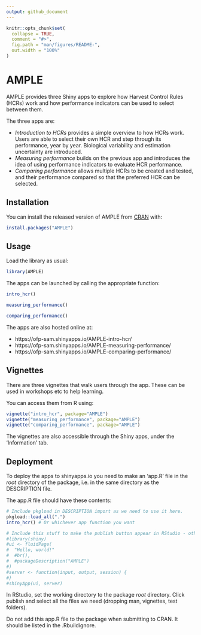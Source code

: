 ```yaml
---
output: github_document
---
```


<!-- README.md is generated from README.Rmd. Please edit that file -->

```r
knitr::opts_chunk$set(
  collapse = TRUE,
  comment = "#>",
  fig.path = "man/figures/README-",
  out.width = "100%"
)
```

# AMPLE

<!-- badges: start -->
<!-- badges: end -->

AMPLE provides three Shiny apps to explore how Harvest Control Rules (HCRs) work and how performance indicators can be used to select between them.

The three apps are:

* *Introduction to HCRs* provides a simple overview to how HCRs work. Users are able to select their own HCR and step through its performance, year by year. Biological variability and estimation uncertainty are introduced.
* *Measuring performance* builds on the previous app and introduces the idea of using performance indicators to evaluate HCR performance.
* *Comparing performance* allows multiple HCRs to be created and tested, and their performance compared so that the preferred HCR can be selected.


## Installation

You can install the released version of AMPLE from [CRAN](https://CRAN.R-project.org) with:

``` r
install.packages("AMPLE")
```

## Usage

Load the library as usual:

```r
library(AMPLE)
```

The apps can be launched by calling the appropriate function:

```r
intro_hcr()
```

```r
measuring_performance()
```

```r
comparing_performance()
```

The apps are also hosted online at:

* https://ofp-sam.shinyapps.io/AMPLE-intro-hcr/
* https://ofp-sam.shinyapps.io/AMPLE-measuring-performance/
* https://ofp-sam.shinyapps.io/AMPLE-comparing-performance/

## Vignettes

There are three vignettes that walk users through the app.
These can be used in workshops etc to help learning.

You can access them from R using:

```r
vignette("intro_hcr", package="AMPLE")
vignette("measuring_performance", package="AMPLE")
vignette("comparing_performance", package="AMPLE")
```

The vignettes are also accessible through the Shiny apps, under the 'Information' tab.

## Deployment

To deploy the apps to shinyapps.io you need to make an 'app.R' file in the *root* directory of the package, i.e. in the same directory as the DESCRIPTION file.

The app.R file should have these contents:

```r
# Include pkgload in DESCRIPTION import as we need to use it here.
pkgload::load_all(".")
intro_hcr() # Or whichever app function you want

# Include this stuff to make the publish button appear in RStudio - otherwise do rsconnect() by hand
#library(shiny)
#ui <- fluidPage(
#  "Hello, world!"
#  #br(),
#  #packageDescription("AMPLE")
#)
#server <- function(input, output, session) {
#}
#shinyApp(ui, server)
```

In RStudio, set the working directory to the package *root* directory.
Click publish and select all the files we need  (dropping man, vignettes, test folders).

Do not add this app.R file to the package when submitting to CRAN.
It should be listed in the .Rbuildignore.

